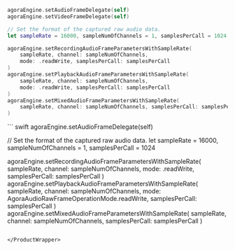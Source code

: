 <ProductWrapper notAllowed="voice-calling">

``` swift
agoraEngine.setAudioFrameDelegate(self)
agoraEngine.setVideoFrameDelegate(self)

// Set the format of the captured raw audio data.
let sampleRate = 16000, sampleNumOfChannels = 1, samplesPerCall = 1024

agoraEngine.setRecordingAudioFrameParametersWithSampleRate(
    sampleRate, channel: sampleNumOfChannels,
    mode: .readWrite, samplesPerCall: samplesPerCall
)
agoraEngine.setPlaybackAudioFrameParametersWithSampleRate(
    sampleRate, channel: sampleNumOfChannels,
    mode: .readWrite, samplesPerCall: samplesPerCall
)
agoraEngine.setMixedAudioFrameParametersWithSampleRate(
    sampleRate, channel: sampleNumOfChannels, samplesPerCall: samplesPerCall
)
```
</ProductWrapper>

<ProductWrapper product="voice-calling">
``` swift
agoraEngine.setAudioFrameDelegate(self)

// Set the format of the captured raw audio data.
let sampleRate = 16000, sampleNumOfChannels = 1, samplesPerCall = 1024

agoraEngine.setRecordingAudioFrameParametersWithSampleRate(
    sampleRate, channel: sampleNumOfChannels,
    mode: .readWrite, samplesPerCall: samplesPerCall
)
agoraEngine.setPlaybackAudioFrameParametersWithSampleRate(
    sampleRate, channel: sampleNumOfChannels,
    mode: AgoraAudioRawFrameOperationMode.readWrite,
    samplesPerCall: samplesPerCall
)
agoraEngine.setMixedAudioFrameParametersWithSampleRate(
    sampleRate, channel: sampleNumOfChannels, samplesPerCall: samplesPerCall
)
```

</ProductWrapper>
